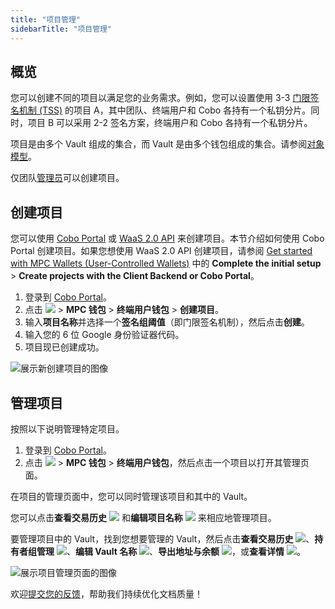 ```yaml
---
title: "项目管理"
sidebarTitle: "项目管理"
---
```


## 概览
您可以创建不同的项目以满足您的业务需求。例如，您可以设置使用 3-3 [门限签名机制 (TSS)](/cn/portal/mpc-wallets/introduction#tss) 的项目 A，其中团队、终端用户和 Cobo 各持有一个私钥分片。同时，项目 B 可以采用 2-2 签名方案，终端用户和 Cobo 各持有一个私钥分片。

<Info>项目是由多个 Vault 组成的集合，而 Vault 是由多个钱包组成的集合。请参阅[对象模型](/cn/portal/mpc-wallets/ucw/object-model)。</Info>

<Info>仅团队[管理员](/cn/portal/organization/roles-and-permissions)可以创建项目。</Info>

## 创建项目
您可以使用 [Cobo Portal](https://portal.cobo.com/login) 或 [WaaS 2.0 API](https://www.cobo.com/developers/v2/guides/overview/introduction) 来创建项目。本节介绍如何使用 Cobo Portal 创建项目。如果您想使用 WaaS 2.0 API 创建项目，请参阅 [Get started with MPC Wallets (User-Controlled Wallets)](https://www.cobo.com/developers/v2/guides/mpc-wallets/get-started-ucw#1-complete-the-initial-setup) 中的 **Complete the initial setup** > **Create projects with the Client Backend or Cobo Portal**。

1. 登录到 [Cobo Portal](https://portal.cobo.com/login)。
2. 点击 <img src="/cn/images/common/wallets_icon_cn.svg" className="icon"></img> > **MPC 钱包** > **终端用户钱包** > **创建项目**。
3. 输入**项目名称**并选择一个**签名组阈值**（即门限签名机制），然后点击**创建**。
4. 输入您的 6 位 Google 身份验证器代码。
5. 项目现已创建成功。

<img src="/cn/images/mpc-wallet/ucw/create-project-ucw.png" className="screenshot_full_screen" alt="展示新创建项目的图像" />

## 管理项目

按照以下说明管理特定项目。

1. 登录到 [Cobo Portal](https://portal.cobo.com/login)。
2. 点击 <img src="/cn/images/common/wallets_icon_cn.svg" className="icon"></img> > **MPC 钱包** > **终端用户钱包**，然后点击一个项目以打开其管理页面。

在项目的管理页面中，您可以同时管理该项目和其中的 Vault。

您可以点击**查看交易历史** <img src="/en/images/common/icon_view transactions.svg" className="icon"></img> 和**编辑项目名称** <img src="/en/images/common/icon_edit.svg" className="icon"></img> 来相应地管理项目。

要管理项目中的 Vault，找到您想要管理的 Vault，然后点击**查看交易历史** <img src="/en/images/common/icon_view transactions.svg" className="icon"></img>、**持有者组管理** <img src="/en/images/common/icon_key_share_management.svg" className="icon"></img>、**编辑 Vault 名称** <img src="/cn/images/common/icon_edit.svg" className="icon"></img>、**导出地址与余额** <img src="/en/images/common/icon_export_balances_and_addresses.svg" className="icon"></img>，或**查看详情** <img src="/en/images/common/icon_view.svg" className="icon"></img>。

<img src="/cn/images/mpc-wallet/ucw/project-management-ucw.png" className="screenshot_full_screen" alt="展示项目管理页面的图像" />

<Tip>欢迎[提交您的反馈](https://forms.zohopublic.com/cobo/form/DocumentFeedbackForm/formperma/QvLOhxJv1_JMsJ-1dleZ8Itb_7rzN-LtgvsDdxosoVI?referrername=manuals)，帮助我们持续优化文档质量！</Tip>